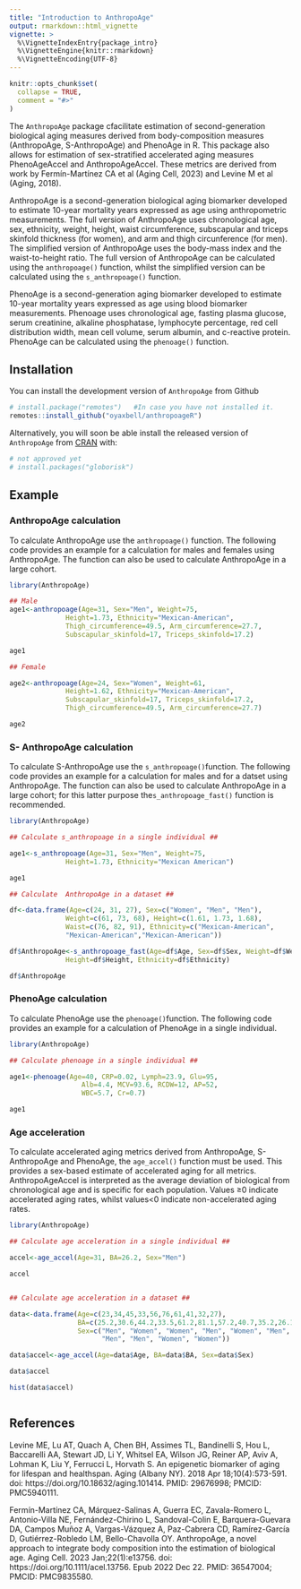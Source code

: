 ---
title: "Introduction to AnthropoAge"
output: rmarkdown::html_vignette
vignette: >
  %\VignetteIndexEntry{package_intro}
  %\VignetteEngine{knitr::rmarkdown}
  %\VignetteEncoding{UTF-8}
---

```{r, include = FALSE}
knitr::opts_chunk$set(
  collapse = TRUE,
  comment = "#>"
)
```
The `AnthropoAge` package cfacilitate estimation of second-generation biological aging measures derived from body-composition measures (AnthropoAge, S-AnthropoAge) and PhenoAge in R. This package also allows for estimation of sex-stratified accelerated aging measures PhenoAgeAccel and AnthropoAgeAccel. These metrics are derived from work by Fermín-Martínez CA et al (Aging Cell, 2023) and Levine M et al (Aging, 2018).

AnthropoAge is a second-generation biological aging biomarker developed to estimate 10-year mortality years expressed as age using anthropometric measurements. The full version of AnthropoAge uses chronological age, sex, ethnicity, weight, height, waist circumference, subscapular and triceps skinfold thickness (for women), and arm and thigh circunference (for men). The simplified version of AnthropoAge uses the body-mass index and the waist-to-height ratio. The full version of AnthropoAge can be calculated using the `anthropoage()` function, whilst the simplified version can be calculated using the `s_anthropoage()` function.

PhenoAge is a  second-generation aging biomarker developed to estimate 10-year mortality years expressed as age using blood biomarker measurements. Phenoage uses chronological age, fasting plasma glucose, serum creatinine, alkaline phosphatase, lymphocyte percentage, red cell distribution width, mean cell volume, serum albumin, and c-reactive protein. PhenoAge can be calculated using the `phenoage()` function. 

## Installation

You can install the development version of `AnthropoAge` from Github

``` r
# install.package("remotes")   #In case you have not installed it.
remotes::install_github("oyaxbell/anthropoageR")
```

Alternatively, you will soon be able install the released version of `AnthropoAge` from [CRAN](https://CRAN.R-project.org) with:

``` r
# not approved yet
# install.packages("globorisk")
```

## Example

### AnthropoAge calculation

To calculate AnthropoAge use the `anthropoage()` function. The following code provides an example for a calculation for males and females using AnthropoAge. The function can also be used to calculate AnthropoAge in a large cohort. 

``` r
library(AnthropoAge)

## Male
age1<-anthropoage(Age=31, Sex="Men", Weight=75,
              Height=1.73, Ethnicity="Mexican-American",
              Thigh_circumference=49.5, Arm_circumference=27.7,
              Subscapular_skinfold=17, Triceps_skinfold=17.2)

age1

## Female

age2<-anthropoage(Age=24, Sex="Women", Weight=61,
              Height=1.62, Ethnicity="Mexican-American",
              Subscapular_skinfold=17, Triceps_skinfold=17.2,
              Thigh_circumference=49.5, Arm_circumference=27.7)

age2

```

### S- AnthropoAge calculation

To calculate S-AnthropoAge use the `s_anthropoage()`function. The following code provides an example for a calculation for males and for a datset using AnthropoAge. The function can also be used to calculate AnthropoAge in a large cohort; for this latter purpose the`s_anthropoage_fast()` function is recommended.

``` r
library(AnthropoAge)

## Calculate s_anthropoage in a single individual ##

age1<-s_anthropoage(Age=31, Sex="Men", Weight=75,
              Height=1.73, Ethnicity="Mexican American")

age1

## Calculate  AnthropoAge in a dataset ##

df<-data.frame(Age=c(24, 31, 27), Sex=c("Women", "Men", "Men"),
              Weight=c(61, 73, 68), Height=c(1.61, 1.73, 1.68),
              Waist=c(76, 82, 91), Ethnicity=c("Mexican-American",
              "Mexican-American","Mexican-American"))

df$AnthropoAge<-s_anthropoage_fast(Age=df$Age, Sex=df$Sex, Weight=df$Weight,
              Height=df$Height, Ethnicity=df$Ethnicity)

df$AnthropoAge


```

### PhenoAge calculation

To calculate PhenoAge use the `phenoage()`function. The following code provides an example for a calculation of PhenoAge in a single individual.

``` r
library(AnthropoAge)

## Calculate phenoage in a single individual ##

age1<-phenoage(Age=40, CRP=0.02, Lymph=23.9, Glu=95,
                  Alb=4.4, MCV=93.6, RCDW=12, AP=52,
                  WBC=5.7, Cr=0.7)

age1

```

### Age acceleration

To calculate accelerated aging metrics derived from AnthropoAge, S-AnthropoAge and PhenoAge, the `age_accel()` function must be used. This provides a sex-based estimate of accelerated aging for all metrics. AnthropoAgeAccel is interpreted as the average deviation of biological from chronological age and is specific for each population. Values ≥0 indicate accelerated aging rates, whilst values<0 indicate non-accelerated aging rates.

``` r
library(AnthropoAge)

## Calculate age acceleration in a single individual ##

accel<-age_accel(Age=31, BA=26.2, Sex="Men")

accel


## Calculate age acceleration in a dataset ##

data<-data.frame(Age=c(23,34,45,33,56,76,61,41,32,27),
                 BA=c(25.2,30.6,44.2,33.5,61.2,81.1,57.2,40.7,35.2,26.1),
                 Sex=c("Men", "Women", "Women", "Men", "Women", "Men", 
                       "Men", "Men", "Women", "Women"))

data$accel<-age_accel(Age=data$Age, BA=data$BA, Sex=data$Sex)

data$accel

hist(data$accel)



```

## References
Levine ME, Lu AT, Quach A, Chen BH, Assimes TL, Bandinelli S, Hou L, Baccarelli AA, Stewart JD, Li Y, Whitsel EA, Wilson JG, Reiner AP, Aviv A, Lohman K, Liu Y, Ferrucci L, Horvath S. An epigenetic biomarker of aging for lifespan and healthspan. Aging (Albany NY). 2018 Apr 18;10(4):573-591. doi: https://doi.org/10.18632/aging.101414. PMID: 29676998; PMCID: PMC5940111.

Fermín-Martínez CA, Márquez-Salinas A, Guerra EC, Zavala-Romero L, Antonio-Villa NE, Fernández-Chirino L, Sandoval-Colin E, Barquera-Guevara DA, Campos Muñoz A, Vargas-Vázquez A, Paz-Cabrera CD, Ramírez-García D, Gutiérrez-Robledo LM, Bello-Chavolla OY. AnthropoAge, a novel approach to integrate body composition into the estimation of biological age. Aging Cell. 2023 Jan;22(1):e13756. doi: https://doi.org/10.1111/acel.13756. Epub 2022 Dec 22. PMID: 36547004; PMCID: PMC9835580.
